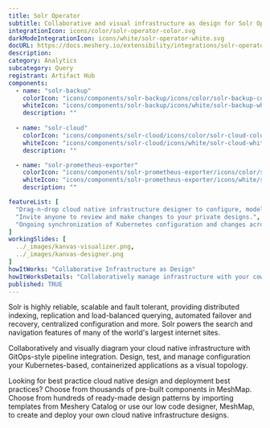 ---
title: Solr Operator
subtitle: Collaborative and visual infrastructure as design for Solr Operator
integrationIcon: icons/color/solr-operator-color.svg
darkModeIntegrationIcon: icons/white/solr-operator-white.svg
docURL: https://docs.meshery.io/extensibility/integrations/solr-operator
description: 
category: Analytics
subcategory: Query
registrant: Artifact Hub
components:
  - name: "solr-backup"
    colorIcon: "icons/components/solr-backup/icons/color/solr-backup-color.svg"
    whiteIcon: "icons/components/solr-backup/icons/white/solr-backup-white.svg"
    description: ""
    
  - name: "solr-cloud"
    colorIcon: "icons/components/solr-cloud/icons/color/solr-cloud-color.svg"
    whiteIcon: "icons/components/solr-cloud/icons/white/solr-cloud-white.svg"
    description: ""

  - name: "solr-prometheus-exporter"
    colorIcon: "icons/components/solr-prometheus-exporter/icons/color/solr-prometheus-exporter-color.svg"
    whiteIcon: "icons/components/solr-prometheus-exporter/icons/white/solr-prometheus-exporter-white.svg"
    description: ""

featureList: [
  "Drag-n-drop cloud native infrastructure designer to configure, model, and deploy your workloads.",
  "Invite anyone to review and make changes to your private designs.",
  "Ongoing synchronization of Kubernetes configuration and changes across any number of clusters."
]
workingSlides: [
  ../_images/kanvas-visualizer.png,
  ../_images/kanvas-designer.png
]
howItWorks: "Collaborative Infrastructure as Design"
howItWorksDetails: "Collaboratively manage infrastructure with your coworkers synchronously sharing the same designs."
published: TRUE
---
<p>
Solr is highly reliable, scalable and fault tolerant, providing distributed indexing, replication and load-balanced querying, automated failover and recovery, centralized configuration and more. Solr powers the search and navigation features of many of the world's largest internet sites.
</p>
<p>
    Collaboratively and visually diagram your cloud native infrastructure with GitOps-style pipeline integration. Design, test, and manage configuration your Kubernetes-based, containerized applications as a visual topology.
</p>
<p>
    Looking for best practice cloud native design and deployment best practices? Choose from thousands of pre-built components in MeshMap. Choose from hundreds of ready-made design patterns by importing templates from Meshery Catalog or use our low code designer, MeshMap, to create and deploy your own cloud native infrastructure designs.
</p>
